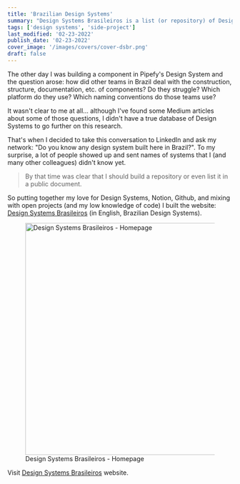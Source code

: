 ```yaml
---
title: 'Brazilian Design Systems'
summary: "Design Systems Brasileiros is a list (or repository) of Design Systems built in Brazil."
tags: ['design systems', 'side-project']
last_modified: '02-23-2022'
publish_date: '02-23-2022'
cover_image: '/images/covers/cover-dsbr.png'
draft: false
---
```

<CaseCard role="Creator" duration="1.5 months" contribution="UXR, UI, Code" platform="Website" />

The other day I was building a component in Pipefy's Design System and the question arose: how did other teams in Brazil deal with the construction, structure, documentation, etc. of components? Do they struggle? Which platform do they use? Which naming conventions do those teams use?

It wasn't clear to me at all... although I've found some Medium articles about some of those questions, I didn't have a true database of Design Systems to go further on this research.

That's when I decided to take this conversation to LinkedIn and ask my network: "Do you know any design system built here in Brazil?". To my surprise, a lot of people showed up and sent names of systems that I (and many other colleagues) didn't know yet.

> By that time was clear that I should build a repository or even list it in a public document.

So putting together my love for Design Systems, Notion, Github, and mixing with open projects (and my low knowledge of code) I built the website:  [Design Systems Brasileiros](https://designsystemsbrasileiros.com/) (in English, Brazilian Design Systems).

<div className="container">
  <figure>
    <img
    className="full-width"
    src="/images/content/home-dsbr.png"
    alt="Design Systems Brasileiros - Homepage"
    widht="1280" height="520"
    />
    <figcaption className="text-sm text-center">Design Systems Brasileiros - Homepage</figcaption>
  </figure>
</div>

Visit [Design Systems Brasileiros](https://designsystemsbrasileiros.com/) website.